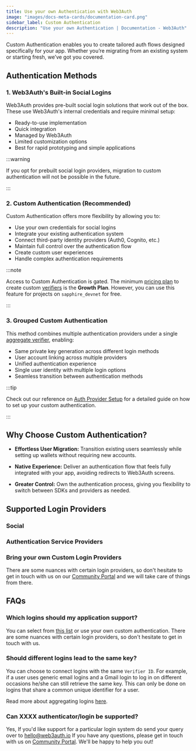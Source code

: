 ```yaml
---
title: Use your own Authentication with Web3Auth
image: "images/docs-meta-cards/documentation-card.png"
sidebar_label: Custom Authentication
description: "Use your own Authentication | Documentation - Web3Auth"
---
```



Custom Authentication enables you to create tailored auth flows designed specifically for your app.
Whether you’re migrating from an existing system or starting fresh, we’ve got you covered.

## Authentication Methods

### 1. Web3Auth's Built-in Social Logins

Web3Auth provides pre-built social login solutions that work out of the box. These use Web3Auth's
internal credentials and require minimal setup:

- Ready-to-use implementation
- Quick integration
- Managed by Web3Auth
- Limited customization options
- Best for rapid prototyping and simple applications

:::warning

If you opt for prebuilt social login providers, migration to custom authentication will not be
possible in the future.

:::

### 2. Custom Authentication (Recommended)

Custom Authentication offers more flexibility by allowing you to:

- Use your own credentials for social logins
- Integrate your existing authentication system
- Connect third-party identity providers (Auth0, Cognito, etc.)
- Maintain full control over the authentication flow
- Create custom user experiences
- Handle complex authentication requirements

:::note

Access to Custom Authentication is gated. The minimum
[pricing plan](https://web3auth.io/pricing.html) to create custom
[verifiers](/auth-provider-setup/verifiers) is the **Growth Plan**. However, you can use this
feature for projects on `sapphire_devnet` for free.

:::

### 3. Grouped Custom Authentication

This method combines multiple authentication providers under a single
[aggregate verifier](/auth-provider-setup/aggregate-verifier), enabling:

- Same private key generation across different login methods
- User account linking across multiple providers
- Unified authentication experience
- Single user identity with multiple login options
- Seamless transition between authentication methods

:::tip

Check out our reference on [Auth Provider Setup](/auth-provider-setup) for a detailed guide on how
to set up your custom authentication.

:::

## Why Choose Custom Authentication?

- **Effortless User Migration:** Transition existing users seamlessly while setting up wallets
  without requiring new accounts.

- **Native Experience:** Deliver an authentication flow that feels fully integrated with your app,
  avoiding redirects to Web3Auth screens.

- **Greater Control:** Own the authentication process, giving you flexibility to switch between SDKs
  and providers as needed.

## Supported Login Providers

### Social

<SocialTiles />

### Authentication Service Providers

<FederatedTiles />

### Bring your own Custom Login Providers

<BYOCustomJWTTiles />

There are some nuances with certain login providers, so don't hesitate to get in touch with us on
our [Community Portal](https://web3auth.io/community) and we will take care of things from there.

## FAQs

### Which logins should my application support?

You can select from [this list](/auth-provider-setup/#supported-auth-providers) or use your own
custom authentication. There are some nuances with certain login providers, so don't hesitate to get
in touch with us.

### Should different logins lead to the same key?

You can choose to connect logins with the same `Verifier ID`. For example, if a user uses generic
email logins and a Gmail login to log in on different occasions he/she can still retrieve the same
key. This can only be done on logins that share a common unique identifier for a user.

Read more about aggregating logins [here](/auth-provider-setup/aggregate-verifier).

### Can XXXX authenticator/login be supported?

Yes, If you'd like support for a particular login system do send your query over to
hello@web3auth.io If you have any questions, please get in touch with us on
[Community Portal](https://web3auth.io/community). We'll be happy to help you out!
